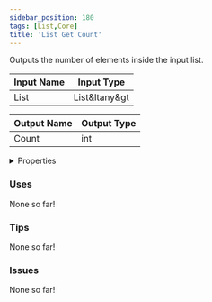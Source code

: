 ```yaml
---
sidebar_position: 180
tags: [List,Core]
title: 'List Get Count'
---
```


Outputs the number of elements inside the input list.




<EsbSvg />

| Input Name | Input Type |
|-----------|-----------|
| List | List&ltany&gt |

| Output Name | Output Type |
|-----------|-----------|
| Count | int |


<details>
  <summary>Properties</summary>
  <div>
    <div>
    <table>
      <thead>
        <tr>
          <th>Is beta required?</th>
          <th>❌</th>
        </tr>
        <tr>
          <th>Is this chip a trolling risk?</th>
          <th>❌</th>
        </tr>
        <tr>
          <th>Is this chip a role assignment risk?</th>
          <th>❌</th>
        </tr>
        <tr>
          <th>Chip UUID</th>
          <th>0493204d-9815-49a9-8c87-4dedf5ccf7e8</th>
        </tr>
      </thead>
    </table>
    </div>
  </div>
</details>

### Uses

None so far!

### Tips

None so far!

### Issues

None so far!